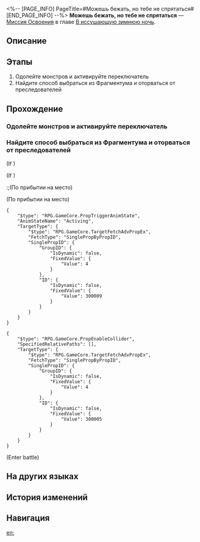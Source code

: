 <%-- [PAGE_INFO]
PageTitle=#Можешь бежать, но тебе не спрятаться#
[END_PAGE_INFO] --%>
{{Дополнить|Диалоги.}}
{{Миссия Инфобокс
|id              = 1010302
|Название        = 
|Изображение     = Миссия Можешь бежать, но тебе не спрятаться.png
|Тип             = Миссия Освоения
|Событие         = 
|Глава           = В иссушающую зимнюю ночь
|Условия         = Завершена [[Миссия Освоения]] «[[Можешь бежать, но тебе не спрятаться]]»
|Персонажи       = Первопроходец
|СтартЛокация    = [[Ярило-VI]] — [[Сточный проход]]
|Мир             = Ярило-VI
|Предыдущая      = 
|Следующая       = Игра в прятки
|Награды         = Опыт Освоения*600; Звёздный нефрит*80; Журнал приключений*6; Конденсированный эфир*3; Хитрая закуска*10; Простое устройство первой помощи*10
}}
'''Можешь бежать, но тебе не спрятаться''' — [[Миссия Освоения]] в главе [[В иссушающую зимнюю ночь]].

==Описание==
{{Описание|<!--официальное описание из Перекрёстка судеб-->}}

==Этапы==
# Одолейте монстров и активируйте переключатель
# Найдите способ выбраться из Фрагментума и оторваться от преследователей

==Прохождение==
{{Дополнить}}

===Одолейте монстров и активируйте переключатель===
{{Описание миссии|тип=Миссия Освоения|локация=Сточный проход|Чтобы не попасться страже, вы бросаетесь во Фрагментум. Как всё так быстро пошло по наклонной? Март 7 не имеет понятия, ведь она всего лишь милая юная девушка.<br />Несмотря на испытанный шок, вы быстро приходите к выводу, что ваша первостепенная задача - найти выход из Фрагментума. Остальное можно обсудить после.<br />Путь вам преградили вторые железные ворота, как это предсказуемо... Однако в этот раз рядом с переключателем бродят монстры.<br />Одолейте монстров и пройдите этот уровень!}}
{{Диалог Начало}}
{{Диалог Конец}}

===Найдите способ выбраться из Фрагментума и оторваться от преследователей===
{{Описание миссии|тип=Миссия Освоения|локация=Сточный проход|Чтобы не попасться страже, вы бросаетесь во Фрагментум. Как всё так быстро пошло по наклонной? Март 7 не имеет понятия, ведь она всего лишь милая юная девушка.<br />Несмотря на испытанный шок, вы быстро приходите к выводу, что ваша первостепенная задача - найти выход из Фрагментума. Остальное можно обсудить после.<br />Вы стали грозой железных ворот, предыдущие открытые вами ворота это подтвердят.<br />Выход из Фрагментума находится прямо перед вами. Вы в безопасности... на какое-то время.}}
{{Диалог Начало}}
;(If {{cx}}{{subst:void|<!--{"$type":"RPG.GameCore.ByCompareMissionBattleWin","EventID":20111009}-->}})
::{{tx}}
:;(Enter battle)
::{{Список врагов|mode=sent|Броня*1/-40% Сила атаки, -16.7% НР, -60 }}
;(If {{cx}}{{subst:void|<!--{"$type":"RPG.GameCore.ByCompareMissionBattleWin","EventID":20111009}-->}})
:;(По прибытии на место)

;(По прибытии на место)
<pre>{
	"$type": "RPG.GameCore.PropTriggerAnimState",
	"AnimStateName": "Activing",
	"TargetType": {
		"$type": "RPG.GameCore.TargetFetchAdvPropEx",
		"FetchType": "SinglePropByPropID",
		"SinglePropID": {
			"GroupID": {
				"IsDynamic": false,
				"FixedValue": {
					"Value": 4
				}
			},
			"ID": {
				"IsDynamic": false,
				"FixedValue": {
					"Value": 300009
				}
			}
		}
	}
}</pre>
:{{tx}}
:{{tx}}
<pre>{
	"$type": "RPG.GameCore.PropEnableCollider",
	"SpecifiedRelativePaths": [],
	"TargetType": {
		"$type": "RPG.GameCore.TargetFetchAdvPropEx",
		"FetchType": "SinglePropByPropID",
		"SinglePropID": {
			"GroupID": {
				"IsDynamic": false,
				"FixedValue": {
					"Value": 4
				}
			},
			"ID": {
				"IsDynamic": false,
				"FixedValue": {
					"Value": 300005
				}
			}
		}
	}
}</pre>
;(Enter battle)
:{{Список врагов|mode=sent|Отродье пламени*2; Тень испепеления*2}}
:{{tx}}
:{{tx}}
{{Диалог Конец}}

==На других языках==
{{На других языках
|en   = You Can Run, But You Can't Hide
|zhs  = 躲得过初一，躲不过十五
|zht  = 躲得過初一，躲不過十五
|ja   = 今日は逃げられても、明日は逃げられない
|ko   = 뛰어봤자 벼룩
|es   = Puedes correr, pero no esconderte
|fr   = Tu peux courir, mais tu ne peux pas te cacher
|ru   = Можешь бежать, но тебе не спрятаться
|th   = วันนี้อาจจะหนีได้ แต่วันหน้าไม่มีทางหลบพ้น
|vi   = Tránh Vỏ Dưa Gặp Vỏ Dừa
|de   = Du kannst weglaufen, aber du kannst dich nicht verstecken
|id   = Tak Bisa Sembunyi Selamanya
|pt   = Você Pode Correr, Mas Não Pode se Esconder
}}

==История изменений==
{{История изменений|3.5}}

==Навигация==
{{Миссия Освоения Навбокс|Глава }}

[[en:]]

